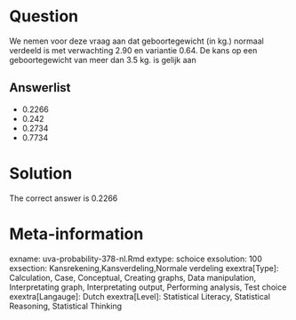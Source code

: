 Question
========

We nemen voor deze vraag aan dat geboortegewicht (in kg.) normaal verdeeld is met verwachting 2.90 en variantie 0.64. De kans op een geboortegewicht van meer dan 3.5 kg. is gelijk aan 

Answerlist
----------
* 0.2266
* 0.242
* 0.2734
* 0.7734

Solution
========

The correct answer is  0.2266 

Meta-information
================
exname: uva-probability-378-nl.Rmd 
extype: schoice 
exsolution: 100 
exsection: Kansrekening,Kansverdeling,Normale verdeling 
exextra[Type]: Calculation, Case, Conceptual, Creating graphs, Data manipulation, Interpretating graph, Interpretating output, Performing analysis, Test choice 
exextra[Langauge]: Dutch 
exextra[Level]: Statistical Literacy, Statistical Reasoning, Statistical Thinking 
